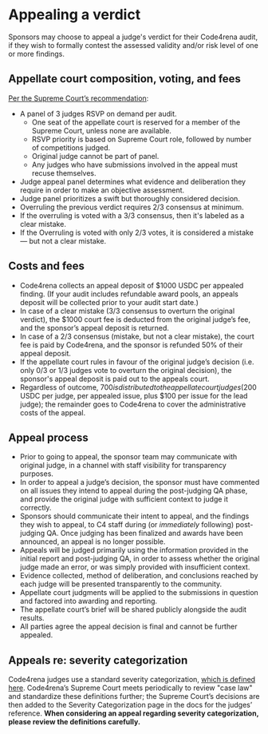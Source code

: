 # Appealing a verdict

Sponsors may choose to appeal a judge's verdict for their Code4rena audit, if they wish to formally contest the assessed validity and/or risk level of one or more findings.

## Appellate court composition, voting, and fees

[Per the Supreme Court’s recommendation](https://docs.code4rena.com/awarding/judging-criteria/supreme-court-decisions-fall-2023#recommendation-appeal-committee):

- A panel of 3 judges RSVP on demand per audit.
  - One seat of the appellate court is reserved for a member of the Supreme Court, unless none are available.
  - RSVP priority is based on Supreme Court role, followed by number of competitions judged.
  - Original judge cannot be part of panel.
  - Any judges who have submissions involved in the appeal must recuse themselves.
- Judge appeal panel determines what evidence and deliberation they require in order to make an objective assessment.
- Judge panel prioritizes a swift but thoroughly considered decision.
- Overruling the previous verdict requires 2/3 consensus at minimum.
- If the overruling is voted with a 3/3 consensus, then it's labeled as a clear mistake.
- If the Overruling is voted with only 2/3 votes, it is considered a mistake — but not a clear mistake.

## Costs and fees

- Code4rena collects an appeal deposit of $1000 USDC per appealed finding. (If your audit includes refundable award pools, an appeals deposit will be collected prior to your audit start date.)
- In case of a clear mistake (3/3 consensus to overturn the original verdict), the $1000 court fee is deducted from the original judge’s fee, and the sponsor’s appeal deposit is returned.
- In case of a 2/3 consensus (mistake, but not a clear mistake), the court fee is paid by Code4rena, and the sponsor is refunded 50% of their appeal deposit.
- If the appellate court rules in favour of the original judge’s decision (i.e. only 0/3 or 1/3 judges vote to overturn the original decision), the sponsor's appeal deposit is paid out to the appeals court.
- Regardless of outcome, $700 is distributed to the appellate court judges ($200 USDC per judge, per appealed issue, plus $100 per issue for the lead judge); the remainder goes to Code4rena to cover the administrative costs of the appeal.


## Appeal process

- Prior to going to appeal, the sponsor team may communicate with original judge, in a channel with staff visibility for transparency purposes.
- In order to appeal a judge’s decision, the sponsor must have commented on all issues they intend to appeal during the post-judging QA phase, and provide the original judge with sufficient context to judge it correctly. 
- Sponsors should communicate their intent to appeal, and the findings they wish to appeal, to C4 staff during (or *immediately* following) post-judging QA. Once judging has been finalized and awards have been announced, an appeal is no longer possible.
- Appeals will be judged primarily using the information provided in the initial report and post-judging QA, in order to assess whether the original judge made an error, or was simply provided with insufficient context.
- Evidence collected, method of deliberation, and conclusions reached by each judge will be presented transparently to the community.
- Appellate court judgments will be applied to the submissions in question and factored into awarding and reporting.
- The appellate court’s brief will be shared publicly alongside the audit results.
- All parties agree the appeal decision is final and cannot be further appealed.

## Appeals re: severity categorization

Code4rena judges use a standard severity categorization, [which is defined here](https://docs.code4rena.com/awarding/judging-criteria/severity-categorization). Code4rena’s Supreme Court meets periodically to review "case law" and standardize these definitions further; the Supreme Court’s decisions are then added to the Severity Categorization page in the docs for the judges’ reference. **When considering an appeal regarding severity categorization, please review the definitions carefully.**
